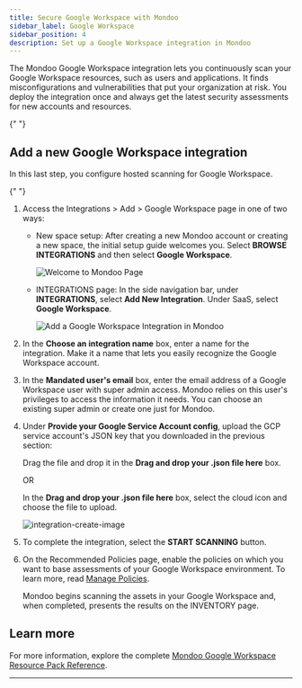 ```yaml
---
title: Secure Google Workspace with Mondoo
sidebar_label: Google Workspace
sidebar_position: 4
description: Set up a Google Workspace integration in Mondoo
---
```


The Mondoo Google Workspace integration lets you continuously scan your Google Workspace resources, such as users and applications. It finds misconfigurations and vulnerabilities that put your organization at risk. You deploy the integration once and always get the latest security assessments for new accounts and resources.


<Partial />{" "}

## Add a new Google Workspace integration

In this last step, you configure hosted scanning for Google Workspace.


<Partial />{" "}

1. Access the Integrations > Add > Google Workspace page in one of two ways:

   - New space setup: After creating a new Mondoo account or creating a new space, the initial setup guide welcomes you. Select **BROWSE INTEGRATIONS** and then select **Google Workspace**.

     ![Welcome to Mondoo Page](/img/platform/start/welcome_to_mondoo.png)

   - INTEGRATIONS page: In the side navigation bar, under **INTEGRATIONS**, select **Add New Integration**. Under SaaS, select **Google Workspace**.

     ![Add a Google Workspace Integration in Mondoo](/img/platform/infra/saas/gw/gw-top.png)

2. In the **Choose an integration name** box, enter a name for the integration. Make it a name that lets you easily recognize the Google Workspace account.

3. In the **Mandated user's email** box, enter the email address of a Google Workspace user with super admin access. Mondoo relies on this user's privileges to access the information it needs. You can choose an existing super admin or create one just for Mondoo.

4. Under **Provide your Google Service Account config**, upload the GCP service account's JSON key that you downloaded in the previous section:

   Drag the file and drop it in the **Drag and drop your .json file here** box.

   OR

   In the **Drag and drop your .json file here** box, select the cloud icon and choose the file to upload.

   ![integration-create-image](/img/platform/infra/saas/gw/gw-bottom.png)

5. To complete the integration, select the **START SCANNING** button.

6. On the Recommended Policies page, enable the policies on which you want to base assessments of your Google Workspace environment. To learn more, read [Manage Policies](/platform/security/posture/policies/).

   Mondoo begins scanning the assets in your Google Workspace and, when completed, presents the results on the INVENTORY page.

## Learn more

For more information, explore the complete [Mondoo Google Workspace Resource Pack Reference](/mql/resources/google-workspace-pack/).

---
